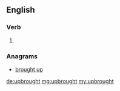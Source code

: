 ==English==

===Verb===
{{en-verb form}}

# {{past of|upbring}}

===Anagrams===
* [[brought up#English|brought up]]

[[de:upbrought]]
[[mg:upbrought]]
[[my:upbrought]]